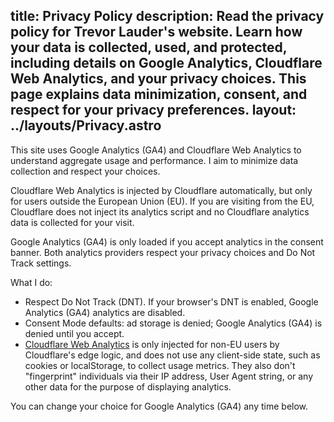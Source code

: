 title: Privacy Policy
description: Read the privacy policy for Trevor Lauder's website. Learn how your data is collected, used, and protected, including details on Google Analytics, Cloudflare Web Analytics, and your privacy choices. This page explains data minimization, consent, and respect for your privacy preferences.
layout: ../layouts/Privacy.astro
---


This site uses Google Analytics (GA4) and Cloudflare Web Analytics to understand aggregate usage and performance. I aim to minimize data collection and respect your choices.

Cloudflare Web Analytics is injected by Cloudflare automatically, but only for users outside the European Union (EU). If you are visiting from the EU, Cloudflare does not inject its analytics script and no Cloudflare analytics data is collected for your visit.

Google Analytics (GA4) is only loaded if you accept analytics in the consent banner. Both analytics providers respect your privacy choices and Do Not Track settings.

What I do:

- Respect Do Not Track (DNT). If your browser's DNT is enabled, Google Analytics (GA4) analytics are disabled.
- Consent Mode defaults: ad storage is denied; Google Analytics (GA4) is denied until you accept.
- [Cloudflare Web Analytics](https://www.cloudflare.com/web-analytics/) is only injected for non-EU users by Cloudflare's edge logic, and does not use any client-side state, such as cookies or localStorage, to collect usage metrics. They also don't "fingerprint" individuals via their IP address, User Agent string, or any other data for the purpose of displaying analytics.

You can change your choice for Google Analytics (GA4) any time below.
